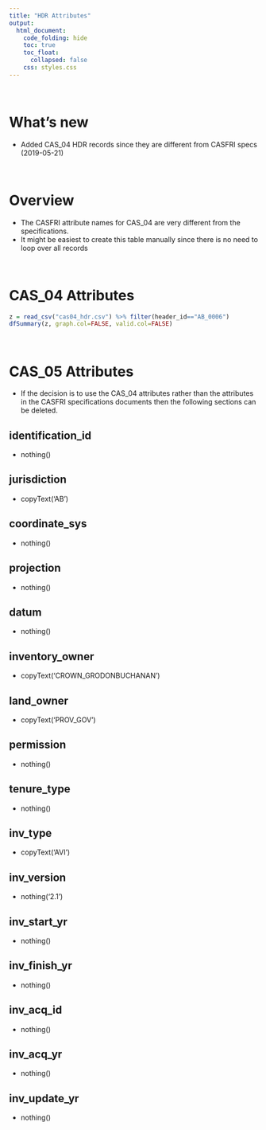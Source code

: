 ```yaml
---  
title: "HDR Attributes"
output:  
  html_document:  
    code_folding: hide
    toc: true
    toc_float:
      collapsed: false
    css: styles.css
---  
```


<br>

# What's new

  * Added CAS_04 HDR records since they are different from CASFRI specs (2019-05-21)

<br>

# Overview

  * The CASFRI attribute names for CAS_04 are very different from the specifications.
  * It might be easiest to create this table manually since there is no need to loop over all records

<br>

# CAS_04 Attributes

```r
z = read_csv("cas04_hdr.csv") %>% filter(header_id=="AB_0006")
dfSummary(z, graph.col=FALSE, valid.col=FALSE)
```

<br>

# CAS_05 Attributes

  * If the decision is to use the CAS_04 attributes rather than the attributes in the CASFRI specifications documents then the following sections can be deleted.

## identification_id {.tabset}

  * nothing()

## jurisdiction {.tabset}

  * copyText('AB')

## coordinate_sys {.tabset}

  * nothing()

## projection {.tabset}

  * nothing()

## datum {.tabset}

  * nothing()

## inventory_owner {.tabset}

  * copyText('CROWN_GRODONBUCHANAN')

## land_owner {.tabset}

  * copyText('PROV_GOV')

## permission {.tabset}

  * nothing()

## tenure_type {.tabset}

  * nothing()

## inv_type {.tabset}

  * copyText('AVI')

## inv_version {.tabset}

  * nothing('2.1')

## inv_start_yr {.tabset}

  * nothing()

## inv_finish_yr {.tabset}

  * nothing()

## inv_acq_id {.tabset}

  * nothing()

## inv_acq_yr {.tabset}

  * nothing()

## inv_update_yr {.tabset}

  * nothing()
